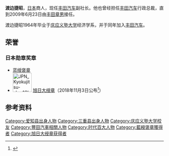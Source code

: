 {{japanese
|japanese=渡辺 捷昭
|kana=わたなべ かつあき
|romaji=Watanabe Katsuaki}}

'''渡边捷昭'''{{BD|1942年|2月13日||||}}，[[日本|日本]]商人，现任[[丰田汽车|丰田汽车]]副社长。他也曾经担任[[丰田汽车|丰田汽车]]行政总裁，直到2009年6月23日由[[丰田章男|丰田章男]]接任。

渡边捷昭1964年毕业于[[庆应义塾大学|庆应义塾大学]]经济学系，并于同年加入[[丰田汽车|丰田汽车]]。

==荣誉==
===日本勋章奖章===
* [[褒章|蓝绶褒章]]
* [[File:JPN_Kyokujitsu-sho_1Class_BAR.svg|60px]] [[旭日大绶章|旭日大绶章]]（2018年11月3日公布<ref>{{ja}}{{cite web |url=https://www8.cao.go.jp/shokun/hatsurei/30aki/meibo_jokun/kyokujitsu-daijusho.pdf |title=平成30年秋の叙勲受章者名簿 旭日大綬章受章者 |publisher=[[内阁府|内阁府]] |date=2018-11-03 |accessdate=2022-01-07 |archive-date=2019-07-06 |archive-url=https://web.archive.org/web/20190706070609/https://www8.cao.go.jp/shokun/hatsurei/30aki/meibo_jokun/kyokujitsu-daijusho.pdf |dead-url=no }}</ref>）

==参考资料==
{{reflist}}

{{Authority control}}
{{DEFAULTSORT:Watanabe, Katsuaki}}
[[Category:爱知县出身人物|Category:爱知县出身人物]]
[[Category:三重县出身人物|Category:三重县出身人物]]
[[Category:庆应义塾大学校友|Category:庆应义塾大学校友]]
[[Category:豐田汽車相關人物|Category:豐田汽車相關人物]]
[[Category:时代百大人物|Category:时代百大人物]]
[[Category:藍綬褒章獲得者|Category:藍綬褒章獲得者]]
[[Category:旭日大绶章获得者|Category:旭日大绶章获得者]]